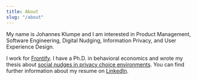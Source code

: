 ---
title: About
slug: "/about"
---
My name is Johannes Klumpe and I am interested in Product Management, Software Engineering, Digital Nudging, Information Privacy, and User Experience Design. 

I work for [Frontify](http://frontify.com/). I have a Ph.D. in behavioral economics and wrote my thesis about [social nudges in privacy choice environments](https://tuprints.ulb.tu-darmstadt.de/12843/). You can find further information about my resume on [LinkedIn](https://linkedin.com/in/klumpe/). 

<br/>
<br/>

<Title text="Other places" /> 

- [Telegram](https://t.me/kjhnns)
- [Twitter](https://twitter.com/kjhnns)
- [Github](https://github.com/kjhnns)
- [LinkedIn](https://linkedin.com/in/klumpe/)
